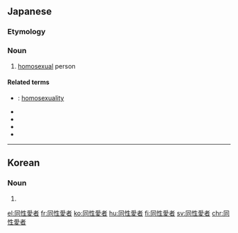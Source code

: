 ==Japanese==
{{ja-kanjitab|どう|せい|あい|しゃ|yomi=on}}

===Etymology===
{{suffix|同性愛|者|lang=ja|sort=とうせいあいしゃ'}}

===Noun===
{{ja-noun|どうせいあいしゃ}}

# [[homosexual]] person

====Related terms====
* {{ja-r|同性愛|どうせいあい}}: [[homosexuality]]
* {{ja-r|ゲイ}}
* {{ja-r|ホモ}}
* {{ja-r|レズ}}
* {{ja-r|レズビアン}}

----

==Korean==
{{ko-hanjatab|同|性|愛|者}}

===Noun===
{{ko-noun|rv=dongseongaeja|hangeul=동성애자}}

# {{hanja form of|동성애자|homosexual person}}

[[el:同性愛者]]
[[fr:同性愛者]]
[[ko:同性愛者]]
[[hu:同性愛者]]
[[fi:同性愛者]]
[[sv:同性愛者]]
[[chr:同性愛者]]
